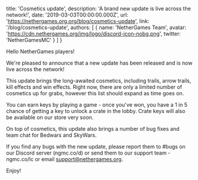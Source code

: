 
  title: 'Cosmetics update',
  description: 'A brand new update is live across the network!',
  date: '2019-03-03T00:00:00.000Z',
  url: 'https://nethergames.org.org/blog/cosmetics-update',
  link: '/blog/cosmetics-update',
  authors: [
    {
      name: 'NetherGames Team',
      avatar: 'https://cdn.nethergames.org/img/logo/discord-icon-nobg.png',
      twitter: 'NetherGamesMC'
    }
  ]
}


Hello NetherGames players!

We're pleased to announce that a new update has been released and is now live across the network!

This update brings the long-awaited cosmetics, including trails, arrow trails, kill effects and win effects. Right now, there are only a limited number of cosmetics up for grabs, however this list should expand as time goes on.

You can earn keys by playing a game - once you've won, you have a 1 in 5 chance of getting a key to unlock a crate in the lobby. Crate keys will also be available on our store very soon.

On top of cosmetics, this update also brings a number of bug fixes and team chat for Bedwars and SkyWars.

If you find any bugs with the new update, please report them to #bugs on our Discord server (ngmc.co/d) or send them to our support team - ngmc.co/lc or email support@nethergames.org.

Enjoy!

<style jsx>{`
  table {
    margin: 0 auto 30px;
  }
  table td,
  table th {
    padding: 10px 20px;
  }
  table th {
    font-weight: normal;
    font-size: 12px;
    color: #9b9b9b;
    padding-bottom: 0px;
  }
  table td:first-child {
    width: 55%;
  }
  table td {
    font-size: 14px;
    vertical-align: middle;
  }
  table td:last-child {
    color: #067df7;
  }
  table td:not(:first-child) {
    text-align: center;
  }
  table td em {
    font-weight: normal;
    font-size: 10px;
    text-transform: uppercase;
    font-style: normal;
    display: block;
  }
  // CSS only media query for mobile
  @media screen and (max-width: 640px) {
    table td,
    table th {
      padding: 10px 10px;
    }
  }
`}</style>

